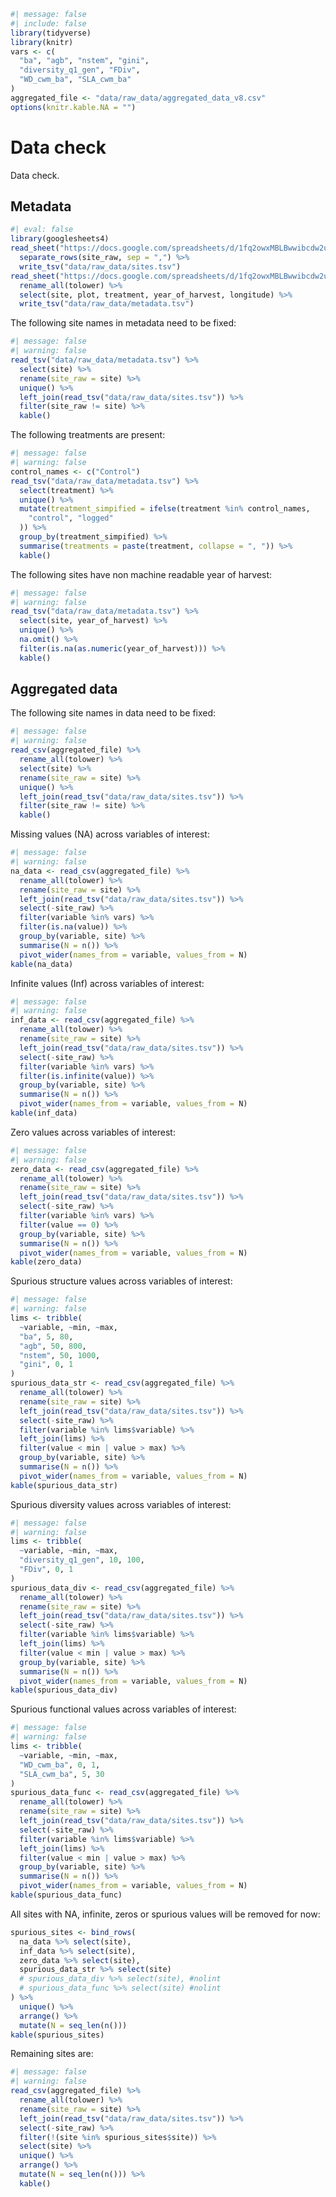 ```r
#| message: false
#| include: false
library(tidyverse)
library(knitr)
vars <- c(
  "ba", "agb", "nstem", "gini",
  "diversity_q1_gen", "FDiv",
  "WD_cwm_ba", "SLA_cwm_ba"
)
aggregated_file <- "data/raw_data/aggregated_data_v8.csv"
options(knitr.kable.NA = "")
```

# Data check {.unnumbered}

Data check.

## Metadata

```r
#| eval: false
library(googlesheets4)
read_sheet("https://docs.google.com/spreadsheets/d/1fq2owxMBLBwwibcdw2uQQFxnIhsMbaH4Qcj_xUwVvSQ/edit?usp=sharing", 2) %>% # nolint
  separate_rows(site_raw, sep = ",") %>%
  write_tsv("data/raw_data/sites.tsv")
read_sheet("https://docs.google.com/spreadsheets/d/1fq2owxMBLBwwibcdw2uQQFxnIhsMbaH4Qcj_xUwVvSQ/edit?gid=0#gid=0", col_types = "c") %>% # nolint
  rename_all(tolower) %>%
  select(site, plot, treatment, year_of_harvest, longitude) %>%
  write_tsv("data/raw_data/metadata.tsv")
```

The following site names in metadata need to be fixed:

```r
#| message: false
#| warning: false
read_tsv("data/raw_data/metadata.tsv") %>%
  select(site) %>%
  rename(site_raw = site) %>%
  unique() %>%
  left_join(read_tsv("data/raw_data/sites.tsv")) %>%
  filter(site_raw != site) %>%
  kable()
```

The following treatments are present:

```r
#| message: false
#| warning: false
control_names <- c("Control")
read_tsv("data/raw_data/metadata.tsv") %>%
  select(treatment) %>%
  unique() %>%
  mutate(treatment_simpified = ifelse(treatment %in% control_names,
    "control", "logged"
  )) %>%
  group_by(treatment_simpified) %>%
  summarise(treatments = paste(treatment, collapse = ", ")) %>%
  kable()
```

The following sites have non machine readable year of harvest:

```r
#| message: false
#| warning: false
read_tsv("data/raw_data/metadata.tsv") %>%
  select(site, year_of_harvest) %>%
  unique() %>%
  na.omit() %>%
  filter(is.na(as.numeric(year_of_harvest))) %>%
  kable()
```

## Aggregated data

The following site names in data need to be fixed:

```r
#| message: false
#| warning: false
read_csv(aggregated_file) %>%
  rename_all(tolower) %>%
  select(site) %>%
  rename(site_raw = site) %>%
  unique() %>%
  left_join(read_tsv("data/raw_data/sites.tsv")) %>%
  filter(site_raw != site) %>%
  kable()
```

Missing values (NA) across variables of interest:

```r
#| message: false
#| warning: false
na_data <- read_csv(aggregated_file) %>%
  rename_all(tolower) %>%
  rename(site_raw = site) %>%
  left_join(read_tsv("data/raw_data/sites.tsv")) %>%
  select(-site_raw) %>%
  filter(variable %in% vars) %>%
  filter(is.na(value)) %>%
  group_by(variable, site) %>%
  summarise(N = n()) %>%
  pivot_wider(names_from = variable, values_from = N)
kable(na_data)
```

Infinite values (Inf) across variables of interest:

```r
#| message: false
#| warning: false
inf_data <- read_csv(aggregated_file) %>%
  rename_all(tolower) %>%
  rename(site_raw = site) %>%
  left_join(read_tsv("data/raw_data/sites.tsv")) %>%
  select(-site_raw) %>%
  filter(variable %in% vars) %>%
  filter(is.infinite(value)) %>%
  group_by(variable, site) %>%
  summarise(N = n()) %>%
  pivot_wider(names_from = variable, values_from = N)
kable(inf_data)
```

Zero values across variables of interest:

```r
#| message: false
#| warning: false
zero_data <- read_csv(aggregated_file) %>%
  rename_all(tolower) %>%
  rename(site_raw = site) %>%
  left_join(read_tsv("data/raw_data/sites.tsv")) %>%
  select(-site_raw) %>%
  filter(variable %in% vars) %>%
  filter(value == 0) %>%
  group_by(variable, site) %>%
  summarise(N = n()) %>%
  pivot_wider(names_from = variable, values_from = N)
kable(zero_data)
```

Spurious structure values across variables of interest:

```r
#| message: false
#| warning: false
lims <- tribble(
  ~variable, ~min, ~max,
  "ba", 5, 80,
  "agb", 50, 800,
  "nstem", 50, 1000,
  "gini", 0, 1
)
spurious_data_str <- read_csv(aggregated_file) %>%
  rename_all(tolower) %>%
  rename(site_raw = site) %>%
  left_join(read_tsv("data/raw_data/sites.tsv")) %>%
  select(-site_raw) %>%
  filter(variable %in% lims$variable) %>%
  left_join(lims) %>%
  filter(value < min | value > max) %>%
  group_by(variable, site) %>%
  summarise(N = n()) %>%
  pivot_wider(names_from = variable, values_from = N)
kable(spurious_data_str)
```

Spurious diversity values across variables of interest:

```r
#| message: false
#| warning: false
lims <- tribble(
  ~variable, ~min, ~max,
  "diversity_q1_gen", 10, 100,
  "FDiv", 0, 1
)
spurious_data_div <- read_csv(aggregated_file) %>%
  rename_all(tolower) %>%
  rename(site_raw = site) %>%
  left_join(read_tsv("data/raw_data/sites.tsv")) %>%
  select(-site_raw) %>%
  filter(variable %in% lims$variable) %>%
  left_join(lims) %>%
  filter(value < min | value > max) %>%
  group_by(variable, site) %>%
  summarise(N = n()) %>%
  pivot_wider(names_from = variable, values_from = N)
kable(spurious_data_div)
```

Spurious functional values across variables of interest:

```r
#| message: false
#| warning: false
lims <- tribble(
  ~variable, ~min, ~max,
  "WD_cwm_ba", 0, 1,
  "SLA_cwm_ba", 5, 30
)
spurious_data_func <- read_csv(aggregated_file) %>%
  rename_all(tolower) %>%
  rename(site_raw = site) %>%
  left_join(read_tsv("data/raw_data/sites.tsv")) %>%
  select(-site_raw) %>%
  filter(variable %in% lims$variable) %>%
  left_join(lims) %>%
  filter(value < min | value > max) %>%
  group_by(variable, site) %>%
  summarise(N = n()) %>%
  pivot_wider(names_from = variable, values_from = N)
kable(spurious_data_func)
```

All sites with NA, infinite, zeros or spurious values will be removed for now:

```r
spurious_sites <- bind_rows(
  na_data %>% select(site),
  inf_data %>% select(site),
  zero_data %>% select(site),
  spurious_data_str %>% select(site)
  # spurious_data_div %>% select(site), #nolint
  # spurious_data_func %>% select(site) #nolint
) %>%
  unique() %>%
  arrange() %>%
  mutate(N = seq_len(n()))
kable(spurious_sites)
```

Remaining sites are:

```r
#| message: false
#| warning: false
read_csv(aggregated_file) %>%
  rename_all(tolower) %>%
  rename(site_raw = site) %>%
  left_join(read_tsv("data/raw_data/sites.tsv")) %>%
  select(-site_raw) %>%
  filter(!(site %in% spurious_sites$site)) %>%
  select(site) %>%
  unique() %>%
  arrange() %>%
  mutate(N = seq_len(n())) %>%
  kable()
```
